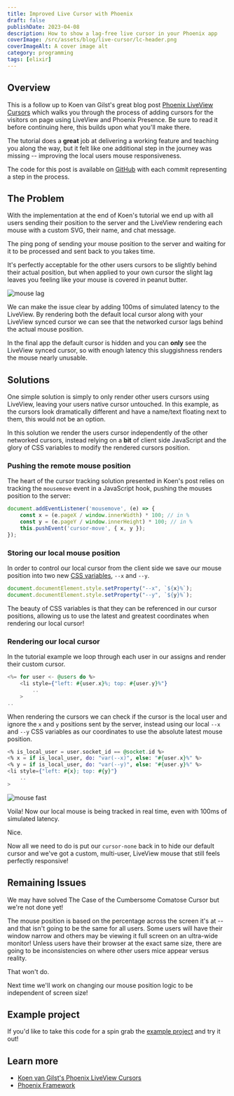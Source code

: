 ```yaml
---
title: Improved Live Cursor with Phoenix
draft: false
publishDate: 2023-04-08
description: How to show a lag-free live cursor in your Phoenix app
coverImage: /src/assets/blog/live-cursor/lc-header.png
coverImageAlt: A cover image alt
category: programming
tags: [elixir]
---
```


## Overview

This is a follow up to Koen van Gilst's great blog post [Phoenix LiveView Cursors](https://koenvangilst.nl/blog/phoenix-liveview-cursors) which walks you through the process of adding cursors for the visitors on page using LiveView and Phoenix Presence. Be sure to read it before continuing here, this builds upon what you'll make there.

The tutorial does a **great** job at delivering a working feature and teaching you along the way, but it felt like one additional step in the journey was missing -- improving the local users mouse responsiveness.

The code for this post is available on [GitHub](https://github.com/zolrath/live_cursor) with each commit representing a step in the process.

## The Problem

With the implementation at the end of Koen's tutorial we end up with all users sending their position to the server and the LiveView rendering each mouse with a custom SVG, their name, and chat message.

The ping pong of sending your mouse position to the server and waiting for it to be processed and sent back to you takes time. 

It's perfectly acceptable for the other users cursors to be slightly behind their actual position, but when applied to your own cursor the slight lag leaves you feeling like your mouse is covered in peanut butter.

![mouse lag](@assets/blog/live-cursor/mouselag.gif)

We can make the issue clear by adding 100ms of simulated latency to the LiveView. By rendering both the default local cursor along with your LiveView synced cursor we can see that the networked cursor lags behind the actual mouse position.

 In the final app the default cursor is hidden and you can **only** see the LiveView synced cursor, so with enough latency this sluggishness renders the mouse nearly unusable.

## Solutions

One simple solution is simply to only render other users cursors using LiveView, leaving your users native cursor untouched. In this example, as the cursors look dramatically different and have a name/text floating next to them, this would not be an option.

In this solution we render the users cursor independently of the other networked cursors, instead relying on a **bit** of client side JavaScript and the glory of CSS variables to modify the rendered cursors position.

### Pushing the remote mouse position

The heart of the cursor tracking solution presented in Koen's post relies on tracking the `mousemove` event in a JavaScript hook, pushing the mouses position to the server:

```js
document.addEventListener('mousemove', (e) => {
    const x = (e.pageX / window.innerWidth) * 100; // in %
    const y = (e.pageY / window.innerHeight) * 100; // in %
    this.pushEvent('cursor-move', { x, y });
});
```

### Storing our local mouse position
In order to control our local cursor from the client side we save our mouse position into two new [CSS variables](https://developer.mozilla.org/en-US/docs/Web/CSS/Using_CSS_custom_properties), `--x` and `--y`.

```js
document.documentElement.style.setProperty("--x", `${x}%`);
document.documentElement.style.setProperty("--y", `${y}%`);
```

The beauty of CSS variables is that they can be referenced in our cursor positions, allowing us to use the latest and greatest coordinates when rendering our local cursor!


### Rendering our local cursor
In the tutorial example we loop through each user in our assigns and render their custom cursor.

```elixir
<%= for user <- @users do %>
    <li style={"left: #{user.x}%; top: #{user.y}%"}
		..
    >
..
```

When rendering the cursors we can check if the cursor is the local user and ignore the `x` and `y` positions sent by the server, instead using our local `--x` and `--y` CSS variables as our coordinates to use the absolute latest mouse position.

```elixir
<% is_local_user = user.socket_id == @socket.id %>
<% x = if is_local_user, do: "var(--x)", else: "#{user.x}%" %>
<% y = if is_local_user, do: "var(--y)", else: "#{user.y}%" %>
<li style={"left: #{x}; top: #{y}"}
    ..
>
```

![mouse fast](@assets/blog/live-cursor/mousefast.gif)

Voila! Now our local mouse is being tracked in real time, even with 100ms of simulated latency.

Nice.

Now all we need to do is put our `cursor-none` back in to hide our default cursor and we've got a custom, multi-user, LiveView mouse that still feels perfectly responsive! 

## Remaining Issues

We may have solved The Case of the Cumbersome Comatose Cursor but we're not done yet!

The mouse position is based on the percentage across the screen it's at -- and that isn't going to be the same for all users. Some users will have their window narrow and others may be viewing it full screen on an ultra-wide monitor! Unless users have their browser at the exact same size, there are going to be inconsistencies on where other users mice appear versus reality.

That won't do.

Next time we'll work on changing our mouse position logic to be independent of screen size!

## Example project

If you'd like to take this code for a spin grab the [example project](https://github.com/zolrath/live_cursor) and try it out!

## Learn more

  * [Koen van Gilst's Phoenix LiveView Cursors](https://koenvangilst.nl/blog/phoenix-liveview-cursors)
  * [Phoenix Framework](https://www.phoenixframework.org)
